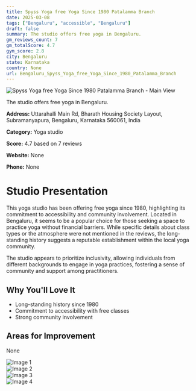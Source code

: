 ```yaml
---
title: Spyss Yoga free Yoga Since 1980 Patalamma Branch
date: 2025-03-08
tags: ["Bengaluru", "accessible", "Bengaluru"]  
draft: false
summary: The studio offers free yoga in Bengaluru.
gm_reviews_count: 7
gm_totalScore: 4.7
gym_score: 2.8
city: Bengaluru
state: Karnataka
country: None
url: Bengaluru_Spyss_Yoga_free_Yoga_Since_1980_Patalamma_Branch
---
```


<div className="aspect-[16/9] relative my-8">
  <img 
    src="https://lh5.googleusercontent.com/p/AF1QipMPoDWvDJ-YILn50wIAn57w3wql-RnIz4GwY1tj=w1920-h1080-k-no"
    alt="Spyss Yoga free Yoga Since 1980 Patalamma Branch - Main View"
    className="object-cover absolute inset-0 w-full h-full rounded-lg"
  />
</div>

The studio offers free yoga in Bengaluru.

**Address:** Uttarahalli Main Rd, Bharath Housing Society Layout, Subramanyapura, Bengaluru, Karnataka 560061, India

**Category:** Yoga studio

**Score:** 4.7 based on 7 reviews

**Website:** None

**Phone:** None

# Studio Presentation

This yoga studio has been offering free yoga since 1980, highlighting its commitment to accessibility and community involvement. Located in Bengaluru, it seems to be a popular choice for those seeking a space to practice yoga without financial barriers. While specific details about class types or the atmosphere were not mentioned in the reviews, the long-standing history suggests a reputable establishment within the local yoga community.

The studio appears to prioritize inclusivity, allowing individuals from different backgrounds to engage in yoga practices, fostering a sense of community and support among practitioners.

## Why You'll Love It

- Long-standing history since 1980
- Commitment to accessibility with free classes
- Strong community involvement

## Areas for Improvement

None

<div className="grid grid-cols-1 xl:grid-cols-2 gap-4 my-8">
<div className="aspect-[4/3] relative"><img src="https://lh5.googleusercontent.com/p/AF1QipNFlnI4qE-H7tazQW9az-fgE5gA8StgcgwC3Hun=w1920-h1080-k-no" alt="Image 1" className="object-cover absolute inset-0 w-full h-full rounded-lg" /></div>
<div className="aspect-[4/3] relative"><img src="https://lh5.googleusercontent.com/p/AF1QipOuyprDpOAdzs6J_Aip-_52_ltdbNK-7-soob_n=w1920-h1080-k-no" alt="Image 2" className="object-cover absolute inset-0 w-full h-full rounded-lg" /></div>
<div className="aspect-[4/3] relative"><img src="https://lh5.googleusercontent.com/p/AF1QipPgpUnI5QNOnNwNXGCemdTAkT-V5RrXW8gOrMjb=w1920-h1080-k-no" alt="Image 3" className="object-cover absolute inset-0 w-full h-full rounded-lg" /></div>
<div className="aspect-[4/3] relative"><img src="https://lh5.googleusercontent.com/p/AF1QipOwrJVRz_2AKLxOZqsaynO521l5PwaqWx_ZKsIl=w1920-h1080-k-no" alt="Image 4" className="object-cover absolute inset-0 w-full h-full rounded-lg" /></div>
</div>